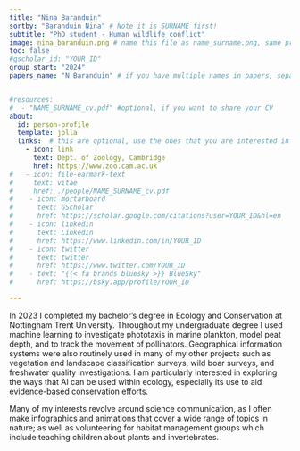 ```yaml
---
title: "Nina Baranduin"
sortby: "Baranduin Nina" # Note it is SURNAME first!
subtitle: "PhD student - Human wildlife conflict"
image: nina_baranduin.png # name this file as name_surname.png, same prefix as this file; this should be a square image 250px by 250px
toc: false
#gscholar_id: "YOUR_ID"
group_start: "2024"
papers_name: "N Baranduin" # if you have multiple names in papers, separated them by semicolon


#resources: 
#  - "NAME_SURNAME_cv.pdf" #optional, if you want to share your CV
about:
  id: person-profile
  template: jolla
  links:  # this are optional, use the ones that you are interested in (you need at least one, or you need to commone out this line as well)
    - icon: link
      text: Dept. of Zoology, Cambridge
      href: https://www.zoo.cam.ac.uk
#   - icon: file-earmark-text
#     text: vitae
#     href: ./people/NAME_SURNAME_cv.pdf
#    - icon: mortarboard
#      text: GScholar
#      href: https://scholar.google.com/citations?user=YOUR_ID&hl=en
#    - icon: linkedin
#      text: LinkedIn
#      href: https://www.linkedin.com/in/YOUR_ID
#    - icon: twitter
#      text: twitter
#      href: https://www.twitter.com/YOUR_ID
#    - text: "{{< fa brands bluesky >}} BlueSky"
#      href: https://bsky.app/profile/YOUR_ID

---
```


:::{#person-profile}
:::


In 2023 I completed my bachelor's degree in Ecology and Conservation at Nottingham Trent University. Throughout my undergraduate degree I used machine learning to investigate phototaxis in marine plankton, model peat depth, and to track the movement of pollinators. Geographical information systems were also routinely used in many of my other projects such as vegetation and landscape classification surveys, wild boar surveys, and freshwater quality investigations. I am particularly interested in exploring the ways that AI can be used within ecology, especially its use to aid evidence-based conservation efforts.  

Many of my interests revolve around science communication, as I often make infographics and animations that cover a wide range of topics in nature; as well as volunteering for habitat management groups which include teaching children about plants and invertebrates. 
